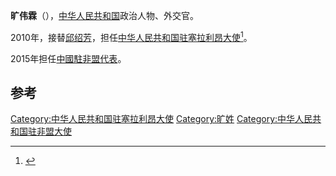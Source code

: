 '''旷伟霖'''（{{bd|1958年|||}}），[[中华人民共和国|中华人民共和国]]政治人物、外交官。

2010年，接替[[邱绍芳|邱绍芳]]，担任[[中国驻塞拉利昂大使列表|中华人民共和国驻塞拉利昂大使]]<ref>{{cite web|author=中华人民共和国外交部|title=中国驻塞拉利昂历任大使|url=http://www.mfa.gov.cn/chn/pds/ziliao/wjrw/2167/2170/t9209.htm|publisher=中华人民共和国外交部|accessdate=2012-03-07}}</ref>。

2015年担任[[中國駐非盟代表列表|中國駐非盟代表]]。

== 参考 ==
{{reflist}}
{{start box}}
{{s-dip}}
{{succession box|[[解晓岩|解晓岩]]|[[刘豫锡|刘豫锡]]|[[中国驻非盟使团大使列表|中华人民共和国驻非盟大使]]|2015年3月－2018年6月}}
{{succession box|[[邱绍芳|邱绍芳]]|[[趙彥博|趙彥博]]|[[中国驻塞拉利昂大使列表|中华人民共和国驻塞拉利昂大使]]|2010年12月－2013年12月}}
{{end box}}
{{中国政治人物小作品}}

[[Category:中华人民共和国驻塞拉利昂大使|Category:中华人民共和国驻塞拉利昂大使]]
[[Category:旷姓|Category:旷姓]]
[[Category:中华人民共和国驻非盟大使|Category:中华人民共和国驻非盟大使]]